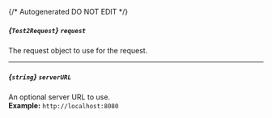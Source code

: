 {/* Autogenerated DO NOT EDIT  */}

##### *{`Test2Request`}* `request`
The request object to use for the request.
<Collapsible openLabel={Labels.showProperties} closeLabel={Labels.hideProperties}>
    <Test2Request/>
</Collapsible>

---
##### *{`string`}* `serverURL`
An optional server URL to use.
<br/>
**Example:** `http://localhost:8080`


